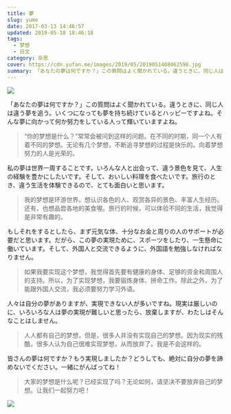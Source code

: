 ```yaml
---
title: 夢
slug: yume
date: 2017-03-13 14:46:57
updated: 2019-05-18 18:46:18
tags:
  - 梦想
  - 日文
category: 杂思
cover: https://cdn.yufan.me/images/2019/05/2019051408062596.jpg
summary: 「あなたの夢は何ですか？」この質問はよく聞かれている。違うときに、同じ人は違う夢を追う。いくつになっても夢を持ち続けているとハッピーですよね。
---
```


![](https://cdn.yufan.me/images/2019/05/2019051408021050.jpg)

「あなたの夢は何ですか？」この質問はよく聞かれている。違うときに、同じ人は違う夢を追う。いくつになっても夢を持ち続けているとハッピーですよね。そんな夢に向かって何か努力をしている人って輝いていますよね。

> “你的梦想是什么？”常常会被问到这样的问题。在不同的时期，同一个人有着不同的梦想。无论有几个梦想，不断追寻梦想的过程是快乐的。向着梦想努力的人是光荣的。

私の夢は世界一周することです。いろんな人と出会って、違う景色を見て、人生の経験を豊かにしたいです。そして、おいしい料理を食べたいです。旅行のとき、違う生活を体験できるので、とても面白いと思います。

> 我的梦想是环游世界。想认识各色的人、观赏各异的景色、丰富人生经历。还有，也想品尝各地的美食喔。旅行的时候，可以体验不同的生活，我觉得是非常有趣的。

もしそれをするとしたら、まず元気な体、十分なお金と周りの人のサポートが必要だと思います。だがら、この夢の実現ために、スポーツをしたり、一生懸命に働いています。そして、外国人と交流できるように、外国語を勉強しなければなりません。

> 如果我要实现这个梦想，我觉得首先要有健康的身体、足够的资金和周围人的支持。所以，为了实现梦想，我要锻炼身体、拼命工作。除此之外，为了能跟外国人交流，我必须要努力学习外语。

人々は自分の夢がありますが、実現できない人が多いですね。現実は厳しいのに、いろいろな人は夢の実現が難しいと思ったら、放棄しますが、わたしはそんなことはしません。

> 人人都有自己的梦想，但是，很多人并没有实现自己的梦想。因为现实的残酷，很多人认为自己很难实现梦想，从而放弃了。我是不会这样的。

皆さんの夢は何ですか？もう実現しましたか？どうしても、絶対に自分の夢を諦めないでください。一緒にがんばってね！

> 大家的梦想是什么呢？已经实现了吗？无论如何，请坚决不要放弃自己的梦想。让我们一起努力吧！

![](https://cdn.yufan.me/images/2019/05/2019051408020581.jpg)

